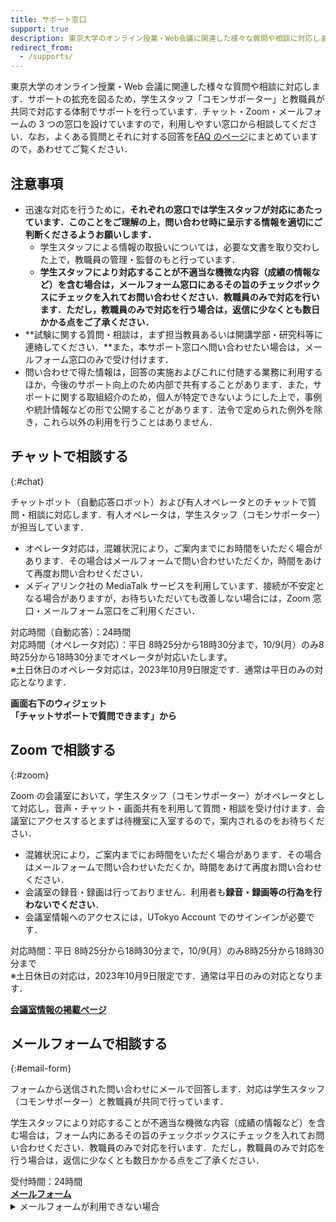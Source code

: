 ```yaml
---
title: サポート窓口
support: true
description: 東京大学のオンライン授業・Web会議に関連した様々な質問や相談に対応します．チャット・Zoom・メールフォームの3つの窓口を設けていますので，利用しやすい窓口から相談してください．
redirect_from:
  - /supports/
---
```



<Emergency />

東京大学のオンライン授業・Web 会議に関連した様々な質問や相談に対応します．サポートの拡充を図るため，学生スタッフ「コモンサポーター」と教職員が共同で対応する体制でサポートを行っています．チャット・Zoom・メールフォームの 3 つの窓口を設けていますので，利用しやすい窓口から相談してください．なお，よくある質問とそれに対する回答を[FAQ のページ](/faq/)にまとめていますので，あわせてご覧ください．

## 注意事項

- 迅速な対応を行うために，**それぞれの窓口では学生スタッフが対応にあたっています．このことをご理解の上，問い合わせ時に呈示する情報を適切にご判断くださるようお願いします．**
  - 学生スタッフによる情報の取扱いについては，必要な文書を取り交わした上で，教職員の管理・監督のもと行っています．
  - **学生スタッフにより対応することが不適当な機微な内容（成績の情報など）を含む場合は，メールフォーム窓口にあるその旨のチェックボックスにチェックを入れてお問い合わせください．教職員のみで対応を行います．ただし，教職員のみで対応を行う場合は，返信に少なくとも数日かかる点をご了承ください．**
- **試験に関する質問・相談は，まず担当教員あるいは開講学部・研究科等に連絡してください．**また，本サポート窓口へ問い合わせたい場合は，メールフォーム窓口のみで受け付けます．
- 問い合わせで得た情報は，回答の実施およびこれに付随する業務に利用するほか，今後のサポート向上のため内部で共有することがあります．また，サポートに関する取組紹介のため，個人が特定できないようにした上で，事例や統計情報などの形で公開することがあります．法令で定められた例外を除き，これら以外の利用を行うことはありません．

## チャットで相談する

{:#chat}

チャットボット（自動応答ロボット）および有人オペレータとのチャットで質問・相談に対応します．有人オペレータは，学生スタッフ（コモンサポーター）が担当しています．

- オペレータ対応は，混雑状況により，ご案内までにお時間をいただく場合があります．その場合はメールフォームで問い合わせいただくか，時間をあけて再度お問い合わせください．
- メディアリンク社の MediaTalk サービスを利用しています．接続が不安定となる場合がありますが，お待ちいただいても改善しない場合には，Zoom 窓口・メールフォーム窓口をご利用ください．

<div>対応時間（自動応答）：24時間</div>
<div>対応時間（オペレータ対応）：平日 8時25分から18時30分まで，10/9(月）のみ8時25分から18時30分までオペレータが対応いたします。</div>
<div>※土日休日のオペレータ対応は，2023年10月9日限定です．通常は平日のみの対応となります．</div>

<b class="box center">画面右下のウィジェット<br />「チャットサポートで質問できます」から</b>

## Zoom で相談する

{:#zoom}

Zoom の会議室において，学生スタッフ（コモンサポーター）がオペレータとして対応し，音声・チャット・画面共有を利用して質問・相談を受け付けます．会議室にアクセスするとまずは待機室に入室するので，案内されるのをお待ちください．

- 混雑状況により，ご案内までにお時間をいただく場合があります．その場合はメールフォームで問い合わせいただくか，時間をあけて再度お問い合わせください．
- 会議室の録音・録画は行っておりません．利用者も**録音・録画等の行為を行わないでください**．
- 会議室情報へのアクセスには，UTokyo Account でのサインインが必要です．

<div>対応時間：平日 8時25分から18時30分まで，10/9(月）のみ8時25分から18時30分まで</div>
<div>※土日休日の対応は，2023年10月9日限定です．通常は平日のみの対応となります．</div>

<b class="box center"><a href="https://univtokyo.sharepoint.com/sites/utokyoaccount/SitePages/Support.aspx">会議室情報の掲載ページ</a></b>

## メールフォームで相談する

{:#email-form}

フォームから送信された問い合わせにメールで回答します．対応は学生スタッフ（コモンサポーター）と教職員が共同で行っています．

学生スタッフにより対応することが不適当な機微な内容（成績の情報など）を含む場合は，フォーム内にあるその旨のチェックボックスにチェックを入れてお問い合わせください．教職員のみで対応を行います．ただし，教職員のみで対応を行う場合は，返信に少なくとも数日かかる点をご了承ください．

<div>受付時間：24時間</div>

<b class="box center">
  <a href="https://forms.gle/XPAu6YWGHcHodyDq9">メールフォーム</a>
</b>

<details>
<summary>メールフォームが利用できない場合</summary>

メールフォームが利用できない（アクセスできない，送信できない）場合は，`utelecon-inquiries@googlegroups.com` 宛にメールをお送りいただくこともできます．まずは教職員が問い合わせ内容を確認し，内容から適切だと判断した場合は学生スタッフに対応を引き継ぎます．

メールには以下の情報を含めてください．

<ul>
  <li> **氏名** </li>
  <li> **10桁の共通ID**（分からない場合は記載しなくても結構です） </li>
  <li> **所属学部・研究科等** </li>
  <li>
    **構成員分類**：以下から選択してください
    <ul>
        <li> 学生（新入生）</li>
        <li>学生（在学生）</li>
        <li>教員（常勤）</li>
        <li>教員（非常勤）</li>
        <li>職員</li>
        <li>その他（具体的に記載してください）</li>
    </ul>
  </li>
  <li>**学年・職名等**</li>
  <li>問い合わせの内容：**何をしようとしたか**・**どのような問題が発生しているか**をなるべく詳しく記載してください．参考にした資料（Webサイトなど）があればそれも記載してください．</li>
  <li>「授業に入室できない」というトラブルの場合は，その授業の日付・時限・科目名・教員名を分かる範囲で記載してください．</li>
  <li>Zoomに関するトラブルの場合は，Zoomの設定画面「プロフィール」の「サインイン用メールアドレス」が何と表示されているか（サインインできない場合・その他確認できない場合はその旨）を記載してください．</li>
</ul>
</details>
